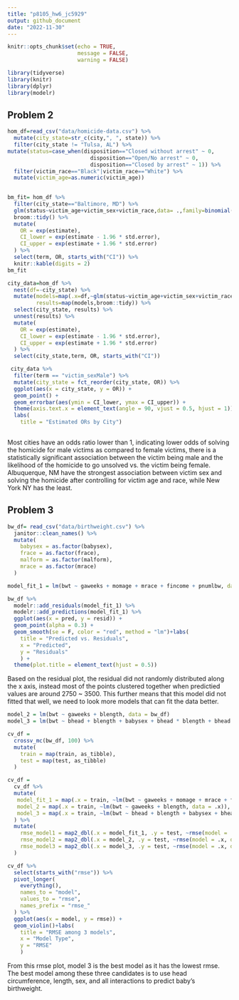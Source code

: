 ```yaml
---
title: "p8105_hw6_jc5929"
output: github_document
date: "2022-11-30"
---
```


```r
knitr::opts_chunk$set(echo = TRUE,
                      message = FALSE,
                      warning = FALSE)
```

```r
library(tidyverse)
library(knitr)
library(dplyr)
library(modelr)
```
## Problem 2
```r
hom_df=read_csv("data/homicide-data.csv") %>%
  mutate(city_state=str_c(city,", ", state)) %>%
  filter(city_state != "Tulsa, AL") %>%
mutate(status=case_when(disposition=="Closed without arrest" ~ 0,
                          disposition=="Open/No arrest" ~ 0,
                          disposition=="Closed by arrest" ~ 1)) %>%
  filter(victim_race=="Black"|victim_race=="White") %>%
  mutate(victim_age=as.numeric(victim_age))
 
```

```r
bm_fit= hom_df %>%
  filter(city_state=="Baltimore, MD") %>%
  glm(status~victim_age+victim_sex+victim_race,data= .,family=binomial()) %>%
  broom::tidy() %>%
  mutate(
    OR = exp(estimate),
    CI_lower = exp(estimate - 1.96 * std.error),
    CI_upper = exp(estimate + 1.96 * std.error)
  ) %>% 
  select(term, OR, starts_with("CI")) %>% 
  knitr::kable(digits = 2)
bm_fit

```

```r
city_data=hom_df %>%
  nest(df=-city_state) %>% 
  mutate(models=map(.x=df,~glm(status~victim_age+victim_sex+victim_race,data=.x,family = binomial())),
         results=map(models,broom::tidy)) %>%
  select(city_state, results) %>% 
  unnest(results) %>%
  mutate(
    OR = exp(estimate),
    CI_lower = exp(estimate - 1.96 * std.error),
    CI_upper = exp(estimate + 1.96 * std.error)
  ) %>% 
  select(city_state,term, OR, starts_with("CI")) 

```

```r
 city_data %>% 
  filter(term == "victim_sexMale") %>% 
  mutate(city_state = fct_reorder(city_state, OR)) %>% 
  ggplot(aes(x = city_state, y = OR)) +
  geom_point() + 
  geom_errorbar(aes(ymin = CI_lower, ymax = CI_upper)) + 
  theme(axis.text.x = element_text(angle = 90, vjust = 0.5, hjust = 1)) +
  labs(
    title = "Estimated ORs by City")
  
```


Most cities have an odds ratio lower than 1, indicating lower odds of solving the homicide for male victims as compared to female victims, there is a statistically significant association between the victim being male and the likelihood of the homicide to go unsolved vs. the victim being female. Albuquerque, NM have the strongest association between victim sex and solving the homicide after controlling for victim age and race, while New York NY has the least. 

## Problem 3

```r
bw_df= read_csv("data/birthweight.csv") %>%
  janitor::clean_names() %>% 
  mutate(
    babysex = as.factor(babysex),
    frace = as.factor(frace),
    malform = as.factor(malform),
    mrace = as.factor(mrace)
  )

```

```r
model_fit_1 = lm(bwt ~ gaweeks + momage + mrace + fincome + pnumlbw, data = bw_df)

bw_df %>% 
  modelr::add_residuals(model_fit_1) %>%
  modelr::add_predictions(model_fit_1) %>% 
  ggplot(aes(x = pred, y = resid)) + 
  geom_point(alpha = 0.3) +
  geom_smooth(se = F, color = "red", method = "lm")+labs(
    title = "Predicted vs. Residuals",
    x = "Predicted",
    y = "Residuals"
    ) +
  theme(plot.title = element_text(hjust = 0.5))

```


Based on the residual plot, the residual did not randomly distributed along the x axis, instead most of the points clustered together when predictied values are around 2750 ~ 3500. This further means that this model did not fitted that well, we need to look more models that can fit the data better.

```r
model_2 = lm(bwt ~ gaweeks + blength, data = bw_df)
model_3 = lm(bwt ~ bhead + blength + babysex + bhead * blength + bhead * babysex + blength * babysex + bhead * blength * babysex, data = bw_df)
```

```r
cv_df = 
  crossv_mc(bw_df, 100) %>% 
  mutate(
    train = map(train, as_tibble),
    test = map(test, as_tibble)
  )

cv_df = 
  cv_df %>% 
  mutate(
   model_fit_1 = map(.x = train, ~lm(bwt ~ gaweeks + momage + mrace + fincome + pnumlbw, data = .x)),
   model_2 = map(.x = train, ~lm(bwt ~ gaweeks + blength, data = .x)),
   model_3 = map(.x = train, ~lm(bwt ~ bhead + blength + babysex + bhead * blength + bhead * babysex + blength * babysex + bhead * blength * babysex, data = .x))
  ) %>% 
  mutate(
    rmse_model1 = map2_dbl(.x = model_fit_1, .y = test, ~rmse(model = .x, data = .y)),
    rmse_model2 = map2_dbl(.x = model_2, .y = test, ~rmse(model = .x, data = .y)),
    rmse_model3 = map2_dbl(.x = model_3, .y = test, ~rmse(model = .x, data = .y))
  )

```

```r
cv_df %>% 
  select(starts_with("rmse")) %>% 
  pivot_longer(
    everything(),
    names_to = "model",
    values_to = "rmse",
    names_prefix = "rmse_"
  ) %>% 
  ggplot(aes(x = model, y = rmse)) +
  geom_violin()+labs(
    title = "RMSE among 3 models",
    x = "Model Type",
    y = "RMSE"
    ) 

```

From this rmse plot, model 3 is the best model as it has the lowest rmse. The best model among these three candidates is to use head circumference, length, sex, and all interactions to predict baby’s birthweight.